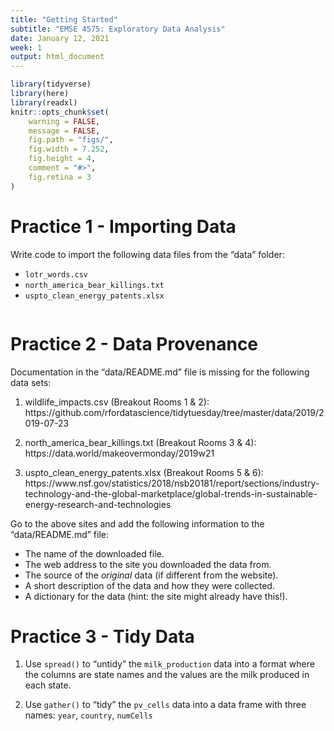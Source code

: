 ```yaml
---
title: "Getting Started"
subtitle: "EMSE 4575: Exploratory Data Analysis"
date: January 12, 2021
week: 1
output: html_document
---
```


```r
library(tidyverse)
library(here)
library(readxl)
knitr::opts_chunk$set(
    warning = FALSE,
    message = FALSE,
    fig.path = "figs/",
    fig.width = 7.252,
    fig.height = 4,
    comment = "#>",
    fig.retina = 3
)
```

# Practice 1 - Importing Data

Write code to import the following data files from the "data" folder:

- `lotr_words.csv`
- `north_america_bear_killings.txt`
- `uspto_clean_energy_patents.xlsx`

```r

```



# Practice 2 - Data Provenance

Documentation in the "data/README.md" file is missing for the following data sets:

1. wildlife_impacts.csv (Breakout Rooms 1 & 2):
https://github.com/rfordatascience/tidytuesday/tree/master/data/2019/2019-07-23

2. north_america_bear_killings.txt (Breakout Rooms 3 & 4):
https://data.world/makeovermonday/2019w21

3. uspto_clean_energy_patents.xlsx (Breakout Rooms 5 & 6):
https://www.nsf.gov/statistics/2018/nsb20181/report/sections/industry-technology-and-the-global-marketplace/global-trends-in-sustainable-energy-research-and-technologies

Go to the above sites and add the following information to the "data/README.md" file:

- The name of the downloaded file.
- The web address to the site you downloaded the data from.
- The source of the _original_ data (if different from the website).
- A short description of the data and how they were collected.
- A dictionary for the data (hint: the site might already have this!).






# Practice 3 - Tidy Data

1. Use `spread()` to "untidy" the `milk_production` data into a format where the columns are state names and the values are the milk produced in each state.

2. Use `gather()` to "tidy" the `pv_cells` data into a data frame with three names: `year`, `country`, `numCells`

```r

```
